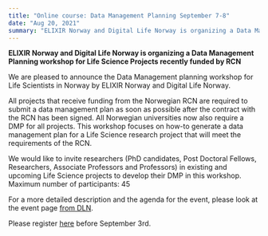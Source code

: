 ```yaml
---
title: "Online course: Data Management Planning September 7-8"
date: "Aug 20, 2021"
summary: "ELIXIR Norway and Digital Life Norway is organizing a Data Management Planning workshop for Life Science Projects recently funded by RCN"
---
```


**ELIXIR Norway and Digital Life Norway is organizing a Data Management Planning workshop for Life Science Projects recently funded by RCN**

We are pleased to announce the Data Management planning workshop for Life Scientists in Norway by ELIXIR Norway and Digital Life Norway.

All projects that receive funding from the Norwegian RCN are required to submit a data management plan as soon as possible after the contract with the RCN has been signed. All Norwegian universities now also require a DMP for all projects. This workshop focuses on how-to generate a data management plan for a Life Science research project that will meet the requirements of the RCN.

We would like to invite researchers (PhD candidates, Post Doctoral Fellows, Researchers, Associate Professors and Professors) in existing and upcoming Life Science projects to develop their DMP in this workshop. Maximum number of participants: 45

For a more detailed description and the agenda for the event, please look at the event page [from DLN](https://www.digitallifenorway.org/services/data-management/events/dmp-workshop-for-life-science-02.html).

Please register [here](https://nettskjema.no/a/dmp-sept) before September 3rd.
